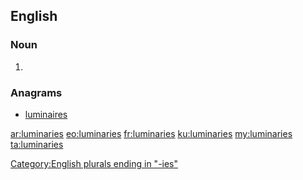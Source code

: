 ==English==

===Noun===
{{head|en|plural}}

# {{plural of|luminary|lang=en}}

===Anagrams===
* [[luminaires#English|luminaires]]

[[Category:English plurals ending in "-ies"]]

[[ar:luminaries]]
[[eo:luminaries]]
[[fr:luminaries]]
[[ku:luminaries]]
[[my:luminaries]]
[[ta:luminaries]]
